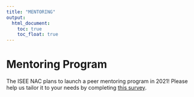 ```yaml
---
title: "MENTORING"
output:
  html_document:
    toc: true
    toc_float: true
---
```



# Mentoring Program

The ISEE NAC plans to launch a peer mentoring program in 2021! Please help us tailor it to your needs by completing [this survey](https://forms.gle/uySmBG4iUcPEEqsM7){target="_blank"}.

